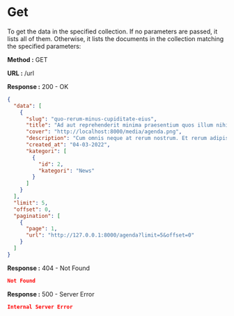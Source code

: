 
# Get

To get the data in the specified collection. If no parameters are passed, it lists all of them.
Otherwise, it lists the documents in the collection matching the specified parameters:

**Method :** <Badge>GET</Badge>

**URL :** <Badge variant="dark">/url</Badge>

**Response :** <BadgeOutline variant="success">200 - OK</BadgeOutline>

```json
{
  "data": [
    {
      "slug": "quo-rerum-minus-cupiditate-eius",
      "title": "Ad aut reprehenderit minima praesentium quos illum nihil.",
      "cover": "http://localhost:8000/media/agenda.png",
      "description": "Cum omnis neque at rerum nostrum. Et rerum adipisci magnam quibusdam architecto enim. Sint repellat...",
      "created_at": "04-03-2022",
      "kategori": [
        {
          "id": 2,
          "kategori": "News"
        }
      ]
    }
  ],
  "limit": 5,
  "offset": 0,
  "pagination": [
    {
      "page": 1,
      "url": "http://127.0.0.1:8000/agenda?limit=5&offset=0"
    }
  ]
}
```

**Response :** <BadgeOutline variant="warning">404 - Not Found</BadgeOutline>

```json
Not Found
```

**Response :** <BadgeOutline variant="danger">500 - Server Error</BadgeOutline>

```json
Internal Server Error
```
